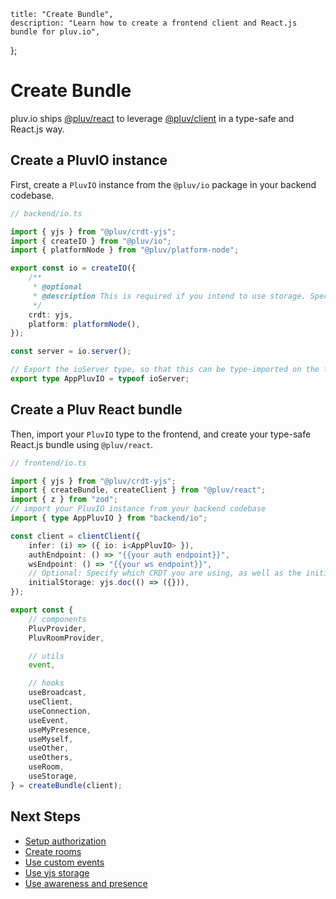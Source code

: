     title: "Create Bundle",
    description: "Learn how to create a frontend client and React.js bundle for pluv.io",
};

# Create Bundle

pluv.io ships [@pluv/react](https://npmjs.com/package/@pluv/react) to leverage [@pluv/client](https://npmjs.com/package/@pluv/client) in a type-safe and React.js way.

## Create a PluvIO instance

First, create a `PluvIO` instance from the `@pluv/io` package in your backend codebase.

```ts
// backend/io.ts

import { yjs } from "@pluv/crdt-yjs";
import { createIO } from "@pluv/io";
import { platformNode } from "@pluv/platform-node";

export const io = createIO({
    /**
     * @optional
     * @description This is required if you intend to use storage. Specify crdt to use for storage
     */
    crdt: yjs,
    platform: platformNode(),
});

const server = io.server();

// Export the ioServer type, so that this can be type-imported on the frontend
export type AppPluvIO = typeof ioServer;
```

## Create a Pluv React bundle

Then, import your `PluvIO` type to the frontend, and create your type-safe React.js bundle using `@pluv/react`.

```ts
// frontend/io.ts

import { yjs } from "@pluv/crdt-yjs";
import { createBundle, createClient } from "@pluv/react";
import { z } from "zod";
// import your PluvIO instance from your backend codebase
import { type AppPluvIO } from "backend/io";

const client = clientClient({
    infer: (i) => ({ io: i<AppPluvIO> }),
    authEndpoint: () => "{{your auth endpoint}}",
    wsEndpoint: () => "{{your ws endpoint}}",
    // Optional: Specify which CRDT you are using, as well as the initial storage
    initialStorage: yjs.doc(() => ({})),
});

export const {
    // components
    PluvProvider,
    PluvRoomProvider,

    // utils
    event,

    // hooks
    useBroadcast,
    useClient,
    useConnection,
    useEvent,
    useMyPresence,
    useMyself,
    useOther,
    useOthers,
    useRoom,
    useStorage,
} = createBundle(client);
```

## Next Steps

* [Setup authorization](/docs/io/authorization)
* [Create rooms](/docs/react/create-rooms)
* [Use custom events](/docs/react/custom-events)
* [Use yjs storage](/docs/react/yjs-storage)
* [Use awareness and presence](/docs/react/presence)
